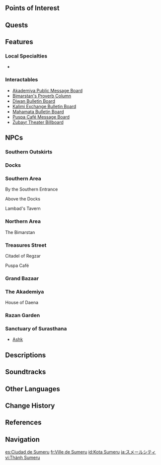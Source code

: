 {{Location Infobox
|image        = Sumeru City.png
|type         = Subarea
|type2        = Main City
|region       = Sumeru
|subregion    = Dharma Forest
|area         = Avidya Forest
}}
{{Location Intro|description=<p>Sumeru City is known across Teyvat as the "City of Wisdom."<ref>{{Ref/Loading|Sumeru City}}</ref> It is under the jurisdiction of the [[Sumeru Akademiya]] and is built on top of the [[Divine Tree]].<ref>YouTube: [https://youtu.be/R2l9IpLVgXQ Sumeru Preview Teaser 02: Of Rain and Sand]</ref></p><!--

--><p>The city features many districts and points of interest, such as the [[Grand Bazaar]], [[Zubayr Theater]], [[Treasures Street]], and more. Located in the middle to top half of the tree is [[The Akademiya]], which serves as the main base of the [[Sumeru Akademiya]]. On top of The Akademiya rests the [[Sanctuary of Surasthana]], which is a treetop palace where [[Lesser Lord Kusanali]] resides.</p>}}

==Points of Interest==
{{Locations by Category Table
|titles = <!--Grand Bazaar¦The Akademiya¦Treasures Street-->
|not = Bulletin Boards
|type = Points of Interest
}}

==Quests==
{{Quests by Category List|heo=1}}

==Features==
===Local Specialties===
* {{Item|Padisarah}}
===Interactables===
* [[Akademiya Public Message Board]]
* [[Bimarstan's Proverb Column]]
* [[Diwan Bulletin Board]]
* [[Kalimi Exchange Bulletin Board]]
* [[Mahamata Bulletin Board]]
* [[Puspa Café Message Board]]
* [[Zubayr Theater Billboard]]

==NPCs==
===Southern Outskirts===
{{Column|2|
* [[Asilah]] &mdash; Eremite Mercenary
* [[Minoo]]
* [[Mozhgan]] &mdash; Farmer
* [[Nigina]] &mdash; Farmer
* [[Nima]]
* [[Sirafi]] &mdash; Traveling Merchant
}}

===Docks===
{{Column|2|
* [[Dwarkanath]] &mdash; Mercenary, Corps of Thirty
* [[Farzaneh]] &mdash; Boat Captain
* [[Halva]] &mdash; Tax Officer
* [[Hanbei]] &mdash; Foreign Attaché
* [[Iradj]] &mdash; Mercenary, Corps of Thirty
* [[Pam]] &mdash; Fisherwoman
* [[Qinglian (Sumeru City)|Qinglian]] &mdash; Peddler
* [[Rafiq]] &mdash; Ship Engineer
* [[Sal]] &mdash; Porter
* [[Seiji]] &mdash; Servant
* [[Shahbandar]] &mdash; The Navbed
* [[Shams]] &mdash; Boat Captain (Daytime)
* [[Shayan]] &mdash; Corps of Thirty
* [[Zakai]] &mdash; Fisherman
* [[Zhuoying]] &mdash; Sailor
}}

===Southern Area===
;By the Southern Entrance
{{Column|2|
* [[Akram]] &mdash; Mercenary, Corps of Thirty
* [[Fariha]] &mdash; Secretary
* [[Farooq]] &mdash; Mercenary, Corps of Thirty
* [[Housein]] &mdash; Fresh Produce Vendor
* [[Layth]] &mdash; Mercenary, Corps of Thirty
* [[Nizam]] &mdash; Vizier
* [[Panah]] &mdash; Mahamata
* [[Tanamart]] &mdash; Housewife
}}

;Above the Docks
{{Column|2|
* [[Akim]] &mdash; Stall Vendor
* [[Avena]] &mdash; Adventurer
* [[Harim]]
* [[Lemta]] &mdash; Eremite Mercenary (Daytime)
* [[Nabiya]] &mdash; Fortune Teller
* [[Rima]] &mdash; Mercenary, Corps of Thirty
}}

;Lambad's Tavern
{{Column|2|
* [[Erfan]] &mdash; Tavern Host (Nighttime)
* [[Gregor]] &mdash; International Student (Nighttime)
* [[Hakan]] &mdash; Mercenary, Corps of Thirty (Nighttime)
* [[Jafar]] &mdash; Researcher (Daytime)
* [[Khaldun]] &mdash; Researcher (Nighttime)
* [[Lambad]] &mdash; Tavern Owner
* [[Lemta]] &mdash; Eremite Mercenary (Nighttime)
* [[Qishan]] &mdash; Tavern Hostess (Daytime)
* [[Shams]] &mdash; Boat Captain (Nighttime)
* [[Yavanani]] &mdash; Researcher (Nighttime)
}}

=== Northern Area ===
{{Column|2|
* [[Aftab]] &mdash; Farmer
* [[Gurgen]] &mdash; Herb Farmer
* [[Jahan]] &mdash; Farmer
* [[Javad]] (Nighttime)
* [[Nevida]] &mdash; Mahamata
* [[Nidal]] &mdash; Mercenary, Corps of Thirty
* [[Salar]] &mdash; Fertilizer Distributor
* [[Vardan]] &mdash; Herb Farmer
}}

;The Bimarstan
{{Column|2|
* [[Golshan]] &mdash; Intern Doctor at "Bimarstan"
* [[Javad]] (Daytime)
* [[Lila]]
* [[Tahmina]]
* [[Tamara]] &mdash; Intern Doctor at "Bimarstan"
* [[Zakariya]] &mdash; Doctor at "Bimarstan"
}}

=== Treasures Street ===
{{Column|2|
* [[Ahangar]] &mdash; Blacksmith
* [[Aryadeva]]
* [[Barmak]] &mdash; Mahamata at the Exchange
* [[Farid]] &mdash; Mercenary, Corps of Thirty
* [[Feresht]] &mdash; Treasure Appraiser Extraordinaire!
* [[Hakan]] &mdash; Mercenary, Corps of Thirty (Daytime)
* [[Hamawi]] &mdash; General Goods Shop Owner
* [[Hassan]] &mdash; Hairdresser (Daytime)
* [[Hatim]] &mdash; Millionaire (self-proclaimed)
* [[Kamal]] &mdash; Branch Master, Adventurers' Guild
* [[Katheryne]] &mdash; Receptionist, Adventurers' Guild
* [[Khalid]] &mdash; Jeweler
* [[Kimiya]] &mdash; Student
* [[Mansur]] &mdash; Researcher
* [[Mawyo]] &mdash; "Freelancer" (Daytime)
* [[Viktor]] (If ''[[Return to Days of Winter]]'' has been completed)
}}

;Citadel of Regzar
{{Column|2|
* [[Asfand]] &mdash; Consultant
* [[Effendi]] &mdash; Researcher
* [[Rukh Shah]] &mdash; Parchamdar of the Corps of Thirty
* [[Sekkura]] &mdash; "Swallow", Corps of Thirty
* [[Udad]] &mdash; "Goat", Corps of Thirty
* [[Yunus]] &mdash; "Bigfish", Corps of Thirty
}}

;Puspa Café
{{Column|2|
* [[Enteka]] &mdash; Acting Manager of Puspa Café
* [[Hatim]] &mdash; Millionaire (self-proclaimed) (Nighttime)
* [[Iris (Sumeru City)|Iris]] &mdash; Researcher (Daytime)
* [[Izem]] &mdash; Veteran, Corps of Thirty
* [[Maddah]] &mdash; Storyteller
* [[Mawyo]] &mdash; "Freelancer" (Nighttime)
* [[Nayab]] &mdash; Relaxed Matra
* [[Sanad]] &mdash; Student (Nighttime)
* [[Zohreh]] &mdash; Researcher (Nighttime)
}}

=== Grand Bazaar ===
{{Column|2|
* [[Afshin]] &mdash; Traveling Merchant
* [[Azra]] &mdash; Mercenary, Corps of Thirty
* [[Bhabha]] &mdash; Rich Businessman
* [[Farhad]] &mdash; Porter
* [[Hushang]] &mdash; Toy Seller
* [[Jut]] &mdash; Spice Merchant
* [[Kourosh]] &mdash; Juggler
* [[Kumari]]
* [[Najia]] &mdash; Props Engineer
* [[Sahar]] &mdash; Mercenary, Corps of Thirty
* [[Sheikh Zubayr]] &mdash; Manager of the Zubayr Theater
* [[Shevirme]] &mdash; Stall Vendor
* [[Swoof]] (Dog)
* [[Sulaykha]] &mdash; Blanket Shop Owner
* [[Taher]] &mdash; Mercenary, Corps of Thirty
* [[Yusuf]]
* [[Zohreh]] &mdash; Researcher (Daytime)
}}

=== The Akademiya ===
{{Column|2|
* [[Hana]] &mdash; Mercenary, Corps of Thirty
* [[Hawa]] &mdash; Researcher (Nighttime)
* [[Iris (Sumeru City)|Iris]] &mdash; Researcher (Nighttime)
* [[Khaldun]] &mdash; Researcher (Daytime)
* [[Sitt]] &mdash; Researcher
* [[Shatir]] &mdash; Researcher
* [[Yavanani]] &mdash; Researcher (Daytime)
* [[Zinat]] &mdash; Researcher
* [[Ziryab]] &mdash; Student
}}

;House of Daena
{{Column|2|
* [[Gregor]] &mdash; International Student (Daytime)
* [[Hunayn]] &mdash; Student
* [[Jafar]] &mdash; Researcher (Nighttime)
* [[Katayoun]] &mdash; Librarian
* [[Nargess]] &mdash; Researcher
* [[Sanad]] &mdash; Student (Daytime)
* [[Shohre]] &mdash; Matra
}}

=== Razan Garden ===
{{Column|2|
* [[Arina]] &mdash; Student
* [[Armin]] &mdash; Student
* [[Darya]] &mdash; Researcher
* [[Farghani]] &mdash; Researcher
* [[Homayun]] &mdash; Researcher
* [[Makhfi]] &mdash; Researcher
* [[Muganna]] &mdash; Researcher
* [[Qushji]] &mdash; Researcher
}}

=== Sanctuary of Surasthana ===
* [[Ashk]]

==Descriptions==
{{Description|The root of all wisdom on earth. Under the luxuriant Divine Tree, the sages of the academy city have accumulated all the knowledge there is to be gathered. Welcome to Sumeru, O Traveler seeking answers.|Viewpoint, [[Viewpoint/The City Where All Wisdom Resides|The City Where All Wisdom Resides]]}}
<!--
==Trivia==
-->
==Soundtracks==
{{Soundtracks by Category Table|Sumeru City Soundtracks|header=Sumeru City}}
<!--
==Gallery==
<gallery>

</gallery>
-->

==Other Languages==
{{Other Languages|default_hidden=1
|en      = Sumeru City
|zhs     = 须弥城
|zhs_rm  = Xūmí-chéng
|zht     = 須彌城
|zht_rm  = Xūmí-chéng
|ja      = スメールシティ
|ja_rm   = Sumeeru-shiti
|ko      = 수메르{{tt|성|城}}
|ko_rm   = Sumereu-seong
|es      = Ciudad de Sumeru
|fr      = Ville de Sumeru
|ru      = Город Сумеру
|th      = เมือง Sumeru
|th_rm   = Mueang Sumeru
|vi      = Thành Sumeru
|de      = Sumeru
|id      = Kota Sumeru
|pt      = Cidade de Sumeru
|tr      = Sumeru Şehri
|it      = Città di Sumeru
}}

==Change History==
{{Change History|3.0}}

==References==
{{Reflist}}

==Navigation==
{{PoI Navbox|Sumeru|state=collapsed}}
{{Area Navbox|Sumeru}}

[[es:Ciudad de Sumeru]]
[[fr:Ville de Sumeru]]
[[id:Kota Sumeru]]
[[ja:スメールシティ]]
[[vi:Thành Sumeru]]